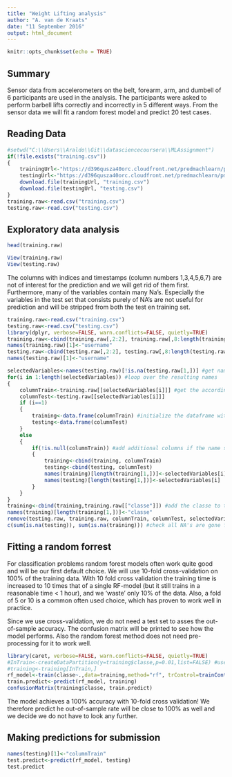 ```yaml
---
title: "Weight Lifting analysis"
author: "A. van de Kraats"
date: "11 September 2016"
output: html_document
---
```


```r
knitr::opts_chunk$set(echo = TRUE)
```

## Summary

Sensor data from accelerometers on the belt, forearm, arm, and dumbell of 6 participants are used in the analysis. The participants were asked to perform barbell lifts correctly and incorrectly in 5 different ways. From the sensor data we will fit a random forest model and predict 20 test cases.

## Reading Data

```r
#setwd("C:\\Users\\Araldo\\Git\\datasciencecoursera\\MLAssignment")
if(!file.exists("training.csv"))
{
    trainingUrl<-"https://d396qusza40orc.cloudfront.net/predmachlearn/pml-training.csv"
    testingUrl<-"https://d396qusza40orc.cloudfront.net/predmachlearn/pml-testing.csv"
    download.file(trainingUrl, "training.csv")
    download.file(testingUrl, "testing.csv")
}
training.raw<-read.csv("training.csv")
testing.raw<-read.csv("testing.csv")
```

## Exploratory data analysis

```r
head(training.raw)
```
```r
View(training.raw)
View(testing.raw)
```
The columns with indices and timestamps (column numbers 1,3,4,5,6,7) are not of interest for the prediction and we will get rid of them first. Furthermore, many of the variables contain many Na's. Especially the variables in the test set that consists purely of NA's are not useful for prediction and will be stripped from both the test en training set.
```r
training.raw<-read.csv("training.csv")
testing.raw<-read.csv("testing.csv")
library(dplyr, verbose=FALSE, warn.conflicts=FALSE, quietly=TRUE)
training.raw<-cbind(training.raw[,2:2], training.raw[,8:length(training.raw[1,])])
names(training.raw)[1]<-"username"
testing.raw<-cbind(testing.raw[,2:2], testing.raw[,8:length(testing.raw[1,])])
names(testing.raw)[1]<-"username"

selectedVariables<-names(testing.raw)[!is.na(testing.raw[1,])] #get names in test set with no NA's in the first row
for(i in 1:length(selectedVariables)) #loop over the resulting names
{
    columnTrain<-training.raw[[selectedVariables[i]]] #get the according columns from the training and test set
    columnTest<-testing.raw[[selectedVariables[i]]]
    if (i==1) 
    {
        training<-data.frame(columnTrain) #initialize the dataframe with the first selected columns
        testing<-data.frame(columnTest)
    }
    else
    {
        if(!is.null(columnTrain)) #add additional columns if the name selected from the test set also exists in the training set
        {
            training<-cbind(training, columnTrain)
            testing<-cbind(testing, columnTest)
            names(training)[length(training[1,])]<-selectedVariables[i] #give the columns back their original names
            names(testing)[length(testing[1,])]<-selectedVariables[i]
        }
    }
}
training<-cbind(training,training.raw[["classe"]]) #add the classe to the training set.
names(training)[length(training[1,])]<-"classe"
remove(testing.raw, training.raw, columnTrain, columnTest, selectedVariables) #Cleanup unused stuff
c(sum(is.na(testing)), sum(is.na(training))) #check all NA's are gone from the stripped datasets
```

## Fitting a random forrest
For classification problems random forest models often work quite good and will be our first default choice. We will use 10-fold cross-validation on 100% of the training data. With 10 fold cross validation the training time is increased to 10 times that of a single RF-model (but it still trains in a reasonable time < 1 hour), and we 'waste' only 10% of the data. Also, a fold of 5 or 10 is a common often used choice, which has proven to work well in practice.

Since we use cross-validation, we do not need a test set to asses the out-of-sample accuracy. The confusion matrix will be printed to see how the model performs. Also the random forest method does not need pre-processing for it to work well.

```r
library(caret, verbose=FALSE, warn.conflicts=FALSE, quietly=TRUE)
#InTrain<-createDataPartition(y=training$classe,p=0.01,list=FALSE) #used to try out the flow, for fast speed.
#training<-training[InTrain,]
rf_model<-train(classe~.,data=training,method="rf", trControl=trainControl(method="cv",number=10))
train.predict<-predict(rf_model, training)
confusionMatrix(training$classe, train.predict)
```
The model achieves a 100% accuracy with 10-fold cross validation! We therefore predict he out-of-sample rate will be close to 100% as well and we decide we do not have to look any further.

## Making predictions for submission
```r
names(testing)[1]<-"columnTrain"
test.predict<-predict(rf_model, testing)
test.predict
```